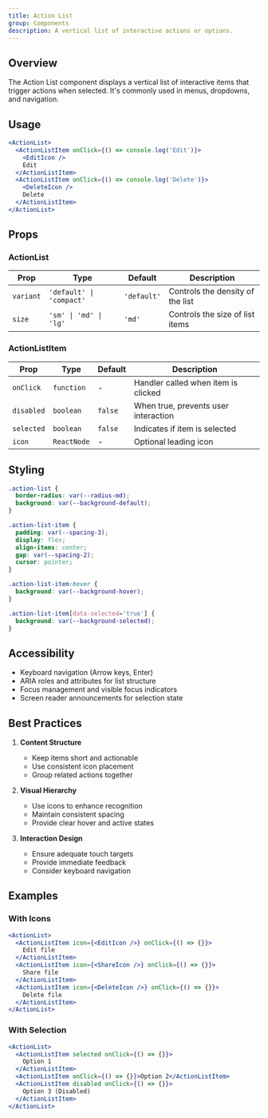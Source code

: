 ```yaml
---
title: Action List
group: Components
description: A vertical list of interactive actions or options.
---
```



## Overview

The Action List component displays a vertical list of interactive items that trigger actions when selected. It's commonly used in menus, dropdowns, and navigation.

## Usage

```jsx
<ActionList>
  <ActionListItem onClick={() => console.log('Edit')}>
    <EditIcon />
    Edit
  </ActionListItem>
  <ActionListItem onClick={() => console.log('Delete')}>
    <DeleteIcon />
    Delete
  </ActionListItem>
</ActionList>
```

## Props

### ActionList

| Prop      | Type                     | Default     | Description                      |
| --------- | ------------------------ | ----------- | -------------------------------- |
| `variant` | `'default' \| 'compact'` | `'default'` | Controls the density of the list |
| `size`    | `'sm' \| 'md' \| 'lg'`   | `'md'`      | Controls the size of list items  |

### ActionListItem

| Prop       | Type        | Default | Description                          |
| ---------- | ----------- | ------- | ------------------------------------ |
| `onClick`  | `function`  | -       | Handler called when item is clicked  |
| `disabled` | `boolean`   | `false` | When true, prevents user interaction |
| `selected` | `boolean`   | `false` | Indicates if item is selected        |
| `icon`     | `ReactNode` | -       | Optional leading icon                |

## Styling

```css
.action-list {
  border-radius: var(--radius-md);
  background: var(--background-default);
}

.action-list-item {
  padding: var(--spacing-3);
  display: flex;
  align-items: center;
  gap: var(--spacing-2);
  cursor: pointer;
}

.action-list-item:hover {
  background: var(--background-hover);
}

.action-list-item[data-selected='true'] {
  background: var(--background-selected);
}
```

## Accessibility

- Keyboard navigation (Arrow keys, Enter)
- ARIA roles and attributes for list structure
- Focus management and visible focus indicators
- Screen reader announcements for selection state

## Best Practices

1. **Content Structure**

   - Keep items short and actionable
   - Use consistent icon placement
   - Group related actions together

2. **Visual Hierarchy**

   - Use icons to enhance recognition
   - Maintain consistent spacing
   - Provide clear hover and active states

3. **Interaction Design**
   - Ensure adequate touch targets
   - Provide immediate feedback
   - Consider keyboard navigation

## Examples

### With Icons

```jsx
<ActionList>
  <ActionListItem icon={<EditIcon />} onClick={() => {}}>
    Edit file
  </ActionListItem>
  <ActionListItem icon={<ShareIcon />} onClick={() => {}}>
    Share file
  </ActionListItem>
  <ActionListItem icon={<DeleteIcon />} onClick={() => {}}>
    Delete file
  </ActionListItem>
</ActionList>
```

### With Selection

```jsx
<ActionList>
  <ActionListItem selected onClick={() => {}}>
    Option 1
  </ActionListItem>
  <ActionListItem onClick={() => {}}>Option 2</ActionListItem>
  <ActionListItem disabled onClick={() => {}}>
    Option 3 (Disabled)
  </ActionListItem>
</ActionList>
```

